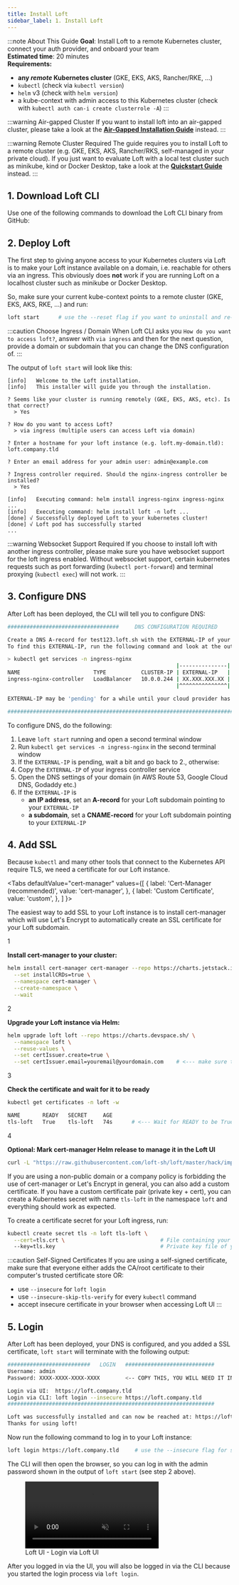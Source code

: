 ```yaml
---
title: Install Loft
sidebar_label: 1. Install Loft
---
```



:::note About This Guide
**Goal**: Install Loft to a remote Kubernetes cluster, connect your auth provider, and onboard your team  
**Estimated time**: 20 minutes  
**Requirements:**
- **any *remote* Kubernetes cluster** (GKE, EKS, AKS, Rancher/RKE, ...)
- `kubectl` (check via `kubectl version`)
- `helm` v3 (check with `helm version`)
- a kube-context with admin access to this Kubernetes cluster (check with `kubectl auth can-i create clusterrole -A`)
:::

:::warning Air-gapped Cluster
If you want to install loft into an air-gapped cluster, please take a look at the **[Air-Gapped Installation Guide](../guides/administration/air-gapped-installation.mdx)** instead.
:::

:::warning Remote Cluster Required
The guide requires you to install Loft to a remote cluster (e.g. GKE, EKS, AKS, Rancher/RKS, self-managed in your private cloud). If you just want to evaluate Loft with a local test cluster such as minikube, kind or Docker Desktop, take a look at the **[Quickstart Guide](../quickstart.mdx)** instead. 
:::


## 1. Download Loft CLI
Use one of the following commands to download the Loft CLI binary from GitHub:

<InstallCLIFragment/>


## 2. Deploy Loft
The first step to giving anyone access to your Kubernetes clusters via Loft is to make your Loft instance available on a domain, i.e. reachable for others via an ingress. This obviously does **not** work if you are running Loft on a localhost cluster such as minikube or Docker Desktop. 

So, make sure your current kube-context points to a remote cluster (GKE, EKS, AKS, RKE, ...) and run:
```bash
loft start      # use the --reset flag if you want to uninstall and re-install Loft
```

:::caution Choose Ingress / Domain
When Loft CLI asks you `How do you want to access loft?`, answer with `via ingress` and then for the next question, provide a domain or subdomain that you can change the DNS configuration of.
:::

The output of `loft start` will look like this:
```text {7-8,10}
[info]   Welcome to the Loft installation.
[info]   This installer will guide you through the installation.

? Seems like your cluster is running remotely (GKE, EKS, AKS, etc). Is that correct?
  > Yes

? How do you want to access Loft?
  > via ingress (multiple users can access Loft via domain)

? Enter a hostname for your loft instance (e.g. loft.my-domain.tld): loft.company.tld

? Enter an email address for your admin user: admin@example.com

? Ingress controller required. Should the nginx-ingress controller be installed?
  > Yes

[info]   Executing command: helm install ingress-nginx ingress-nginx ...
[info]   Executing command: helm install loft -n loft ...
[done] √ Successfully deployed Loft to your kubernetes cluster!
[done] √ Loft pod has successfully started
...
```

:::warning Websocket Support Required
If you choose to install loft with another ingress controller, please make sure you have websocket support for the loft ingress enabled. Without websocket support, certain kubernetes requests such as port forwarding (`kubectl port-forward`) and terminal proxying (`kubectl exec`) will not work.
:::

## 3. Configure DNS
After Loft has been deployed, the CLI will tell you to configure DNS:
```bash {6}
###################################     DNS CONFIGURATION REQUIRED     ##################################       

Create a DNS A-record for test123.loft.sh with the EXTERNAL-IP of your nginx-ingress controller.
To find this EXTERNAL-IP, run the following command and look at the output:

> kubectl get services -n ingress-nginx
                                                     |---------------|
NAME                       TYPE           CLUSTER-IP | EXTERNAL-IP   |  PORT(S)                      AGE
ingress-nginx-controller   LoadBalancer   10.0.0.244 | XX.XXX.XXX.XX |  80:30984/TCP,443:31758/TCP   19m
                                                     |^^^^^^^^^^^^^^^|

EXTERNAL-IP may be 'pending' for a while until your cloud provider has created a new load balancer.

#########################################################################################################
```

To configure DNS, do the following:
1. Leave `loft start` running and open a second terminal window
2. Run `kubectl get services -n ingress-nginx` in the second terminal window
3. If the `EXTERNAL-IP` is pending, wait a bit and go back to 2., otherwise:
4. Copy the `EXTERNAL-IP` of your ingress controller service 
5. Open the DNS settings of your domain (in AWS Route 53, Google Cloud DNS, Godaddy etc.)
6. If the `EXTERNAL-IP` is
   - **an IP address**, set an **A-record** for your Loft subdomain pointing to your `EXTERNAL-IP`  
   - **a subdomain**, set a **CNAME-record** for your Loft subdomain pointing to your `EXTERNAL-IP`


## 4. Add SSL
Because `kubectl` and many other tools that connect to the Kubernetes API require TLS, we need a certificate for our Loft instance.

<Tabs
  defaultValue="cert-manager"
  values={[
    { label: 'Cert-Manager (recommended)', value: 'cert-manager', },
    { label: 'Custom Certificate', value: 'custom', },
  ]
}>
<TabItem value="cert-manager">

The easiest way to add SSL to your Loft instance is to install cert-manager which will use Let's Encrypt to automatically create an SSL certificate for your Loft subdomain.

<Step>1</Step>

**Install cert-manager to your cluster:**
```bash
helm install cert-manager cert-manager --repo https://charts.jetstack.io \
  --set installCRDs=true \
  --namespace cert-manager \
  --create-namespace \
  --wait
```

<Step>2</Step>

**Upgrade your Loft instance via Helm:**
```bash {5}
helm upgrade loft loft --repo https://charts.devspace.sh/ \
  --namespace loft \
  --reuse-values \
  --set certIssuer.create=true \
  --set certIssuer.email=youremail@yourdomain.com    # <--- make sure to add your email here!
```

<Step>3</Step>

**Check the certificate and wait for it to be ready**
```bash
kubectl get certificates -n loft -w
```
```bash
NAME       READY   SECRET     AGE
tls-loft   True    tls-loft   74s      # <--- Wait for READY to be True
```

<Step>4</Step>

**Optional: Mark cert-manager Helm release to manage it in the Loft UI**
```bash
curl -L "https://raw.githubusercontent.com/loft-sh/loft/master/hack/import-helm-release.sh" | bash -s -- "cert-manager" "https://charts.jetstack.io/"
```

</TabItem>
<TabItem value="custom">

If you are using a non-public domain or a company policy is forbidding the use of cert-manager or Let's Encrypt in general, you can also add a custom certificate. If you have a custom certificate pair (private key + cert), you can create a Kubernetes secret with name `tls-loft` in the namespace `loft` and everything should work as expected.

To create a certificate secret for your Loft ingress, run:
```bash
kubectl create secret tls -n loft tls-loft \
  --cert=tls.crt \                              # File containing your custom cert
  --key=tls.key                                 # Private key file of your cert
```

:::caution Self-Signed Certificates
If you are using a self-signed certificate, make sure that everyone either adds the CA/root certificate to their computer's trusted certificate store OR:
- use `--insecure` for `loft login`
- use `--insecure-skip-tls-verify` for every `kubectl` command
- accept insecure certificate in your browser when accessing Loft UI
:::

</TabItem>
</Tabs>


## 5. Login
After Loft has been deployed, your DNS is configured, and you added a SSL certificate, `loft start` will terminate with the following output:
```bash {2-3}
##########################   LOGIN   ############################
Username: admin
Password: XXXX-XXXX-XXXX-XXXX        <-- COPY THIS, YOU WILL NEED IT IN THE NEXT STEP

Login via UI:  https://loft.company.tld
Login via CLI: loft login --insecure https://loft.company.tld
#################################################################

Loft was successfully installed and can now be reached at: https://loft.company.tld
Thanks for using loft!
```

Now run the following command to log in to your Loft instance:
```bash
loft login https://loft.company.tld     # use the --insecure flag for self-signed SSL certs
```

The CLI will then open the browser, so you can log in with the admin password shown in the output of `loft start` (see step 2 above).

<figure class="frame">
  <video controls loop autoplay="true" muted>
    <source src="/docs/media/ui/auth/create-admin-user.mp4" type="video/mp4" />
  </video>
  <figcaption>Loft UI - Login via Loft UI</figcaption>
</figure>

After you logged in via the UI, you will also be logged in via the CLI because you started the login process via `loft login`.
